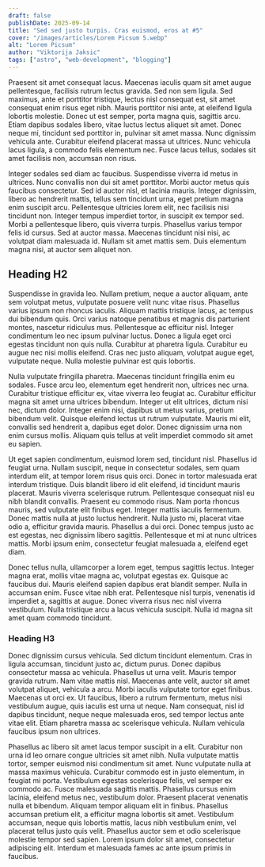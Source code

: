 ```yaml
---
draft: false
publishDate: 2025-09-14
title: "Sed sed justo turpis. Cras euismod, eros at #5"
cover: "/images/articles/Lorem Picsum 5.webp"
alt: "Lorem Picsum"
author: "Viktorija Jaksic"
tags: ["astro", "web-development", "blogging"]
---
```

Praesent sit amet consequat lacus. Maecenas iaculis quam sit amet augue pellentesque, facilisis rutrum lectus gravida. Sed non sem ligula. Sed maximus, ante et porttitor tristique, lectus nisl consequat est, sit amet consequat enim risus eget nibh. Mauris porttitor nisi ante, at eleifend ligula lobortis molestie. Donec ut est semper, porta magna quis, sagittis arcu. Etiam dapibus sodales libero, vitae luctus lectus aliquet sit amet. Donec neque mi, tincidunt sed porttitor in, pulvinar sit amet massa. Nunc dignissim vehicula ante. Curabitur eleifend placerat massa ut ultrices. Nunc vehicula lacus ligula, a commodo felis elementum nec. Fusce lacus tellus, sodales sit amet facilisis non, accumsan non risus.

Integer sodales sed diam ac faucibus. Suspendisse viverra id metus in ultrices. Nunc convallis non dui sit amet porttitor. Morbi auctor metus quis faucibus consectetur. Sed id auctor nisl, et lacinia mauris. Integer dignissim, libero ac hendrerit mattis, tellus sem tincidunt urna, eget pretium magna enim suscipit arcu. Pellentesque ultricies lorem elit, nec facilisis nisi tincidunt non. Integer tempus imperdiet tortor, in suscipit ex tempor sed. Morbi a pellentesque libero, quis viverra turpis. Phasellus varius tempor felis id cursus. Sed at auctor massa. Maecenas tincidunt nisi nisi, ac volutpat diam malesuada id. Nullam sit amet mattis sem. Duis elementum magna nisi, at auctor sem aliquet non.

## Heading H2

Suspendisse in gravida leo. Nullam pretium, neque a auctor aliquam, ante sem volutpat metus, vulputate posuere velit nunc vitae risus. Phasellus varius ipsum non rhoncus iaculis. Aliquam mattis tristique lacus, ac tempus dui bibendum quis. Orci varius natoque penatibus et magnis dis parturient montes, nascetur ridiculus mus. Pellentesque ac efficitur nisl. Integer condimentum leo nec ipsum pulvinar luctus. Donec a ligula eget orci egestas tincidunt non quis nulla. Curabitur at pharetra ligula. Curabitur eu augue nec nisi mollis eleifend. Cras nec justo aliquam, volutpat augue eget, vulputate neque. Nulla molestie pulvinar est quis lobortis.

Nulla vulputate fringilla pharetra. Maecenas tincidunt fringilla enim eu sodales. Fusce arcu leo, elementum eget hendrerit non, ultrices nec urna. Curabitur tristique efficitur ex, vitae viverra leo feugiat ac. Curabitur efficitur magna sit amet urna ultrices bibendum. Integer ut elit ultrices, dictum nisi nec, dictum dolor. Integer enim nisi, dapibus ut metus varius, pretium bibendum velit. Quisque eleifend lectus ut rutrum vulputate. Mauris mi elit, convallis sed hendrerit a, dapibus eget dolor. Donec dignissim urna non enim cursus mollis. Aliquam quis tellus at velit imperdiet commodo sit amet eu sapien.

Ut eget sapien condimentum, euismod lorem sed, tincidunt nisl. Phasellus id feugiat urna. Nullam suscipit, neque in consectetur sodales, sem quam interdum elit, at tempor lorem risus quis orci. Donec in tortor malesuada erat interdum tristique. Duis blandit libero id elit eleifend, id tincidunt mauris placerat. Mauris viverra scelerisque rutrum. Pellentesque consequat nisl eu nibh blandit convallis. Praesent eu commodo risus. Nam porta rhoncus mauris, sed vulputate elit finibus eget. Integer mattis iaculis fermentum. Donec mattis nulla at justo luctus hendrerit. Nulla justo mi, placerat vitae odio a, efficitur gravida mauris. Phasellus a dui orci. Donec tempus justo ac est egestas, nec dignissim libero sagittis. Pellentesque et mi at nunc ultrices mattis. Morbi ipsum enim, consectetur feugiat malesuada a, eleifend eget diam.

Donec tellus nulla, ullamcorper a lorem eget, tempus sagittis lectus. Integer magna erat, mollis vitae magna ac, volutpat egestas ex. Quisque ac faucibus dui. Mauris eleifend sapien dapibus erat blandit semper. Nulla in accumsan enim. Fusce vitae nibh erat. Pellentesque nisl turpis, venenatis id imperdiet a, sagittis at augue. Donec viverra risus nec nisl viverra vestibulum. Nulla tristique arcu a lacus vehicula suscipit. Nulla id magna sit amet quam commodo tincidunt.

### Heading H3

Donec dignissim cursus vehicula. Sed dictum tincidunt elementum. Cras in ligula accumsan, tincidunt justo ac, dictum purus. Donec dapibus consectetur massa ac vehicula. Phasellus ut urna velit. Mauris tempor gravida rutrum. Nam vitae mattis nisl. Maecenas ante velit, auctor sit amet volutpat aliquet, vehicula a arcu. Morbi iaculis vulputate tortor eget finibus. Maecenas ut orci ex. Ut faucibus, libero a rutrum fermentum, metus nisi vestibulum augue, quis iaculis est urna ut neque. Nam consequat, nisl id dapibus tincidunt, neque neque malesuada eros, sed tempor lectus ante vitae elit. Etiam pharetra massa ac scelerisque vehicula. Nullam vehicula faucibus ipsum non ultrices.

Phasellus ac libero sit amet lacus tempor suscipit in a elit. Curabitur non urna id leo ornare congue ultricies sit amet nibh. Nulla vulputate mattis tortor, semper euismod nisi condimentum sit amet. Nunc vulputate nulla at massa maximus vehicula. Curabitur commodo est in justo elementum, in feugiat mi porta. Vestibulum egestas scelerisque felis, vel semper ex commodo ac. Fusce malesuada sagittis mattis. Phasellus cursus enim lacinia, eleifend metus nec, vestibulum dolor. Praesent placerat venenatis nulla et bibendum. Aliquam tempor aliquam elit in finibus. Phasellus accumsan pretium elit, a efficitur magna lobortis sit amet. Vestibulum accumsan, neque quis lobortis mattis, lacus nibh vestibulum enim, vel placerat tellus justo quis velit. Phasellus auctor sem et odio scelerisque molestie tempor sed sapien. Lorem ipsum dolor sit amet, consectetur adipiscing elit. Interdum et malesuada fames ac ante ipsum primis in faucibus.